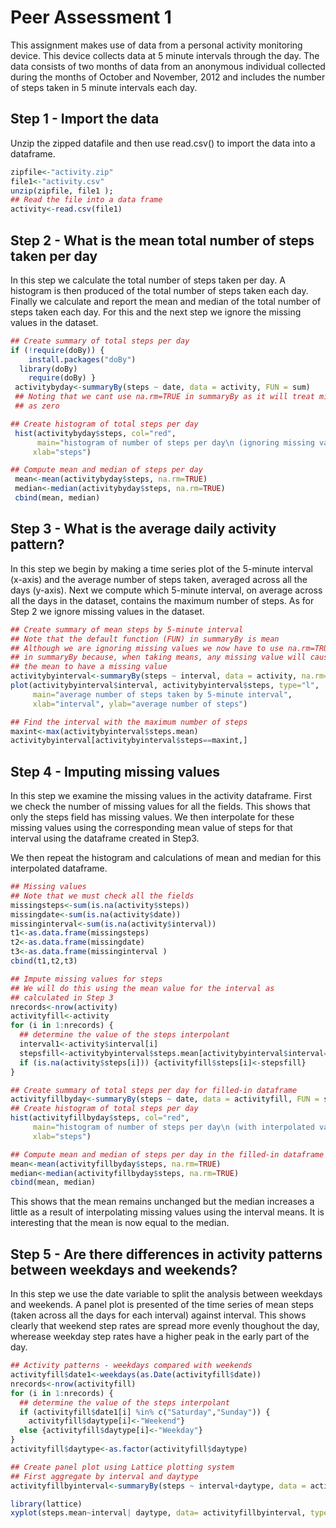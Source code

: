 # Peer Assessment 1

This assignment makes use of data from a personal activity monitoring device. This device collects data at 5 minute intervals through the day. The data consists of two months of data from an anonymous individual collected during the months of October and November, 2012 and includes the number of steps taken in 5 minute intervals each day.

## Step 1 - Import the data
Unzip the zipped datafile and then use read.csv() to import the data into a dataframe.

```r
zipfile<-"activity.zip"
file1<-"activity.csv"
unzip(zipfile, file1 ); 
## Read the file into a data frame
activity<-read.csv(file1)
```

## Step 2 - What is the mean total number of steps taken per day
In this step we calculate the total number of steps taken per day. A histogram is then produced of the total number of steps taken each day. Finally we calculate and report the mean and median of the total number of steps taken each day. For this and the next step we ignore the missing values in the dataset.

```r
## Create summary of total steps per day
if (!require(doBy)) {
    install.packages("doBy")
  library(doBy)
    require(doBy) }
 activitybyday<-summaryBy(steps ~ date, data = activity, FUN = sum)
 ## Noting that we cant use na.rm=TRUE in summaryBy as it will treat missing values 
 ## as zero

## Create histogram of total steps per day
 hist(activitybyday$steps, col="red", 
      main="histogram of number of steps per day\n (ignoring missing values)",
     xlab="steps")

## Compute mean and median of steps per day
 mean<-mean(activitybyday$steps, na.rm=TRUE)
 median<-median(activitybyday$steps, na.rm=TRUE)
 cbind(mean, median)
```

## Step 3 - What is the average daily activity pattern?
In this step we begin by making a time series plot of the 5-minute interval (x-axis) and the average number of steps taken, averaged across all the days (y-axis).  Next we compute which 5-minute interval, on average across all the days in the dataset, contains the maximum number of steps.  As for Step 2 we ignore missing values in the dataset.

```r
## Create summary of mean steps by 5-minute interval
## Note that the default function (FUN) in summaryBy is mean
## Although we are ignoring missing values we now have to use na.rm=TRUE
## in summaryBy because, when taking means, any missing value will cause
## the mean to have a missing value
activitybyinterval<-summaryBy(steps ~ interval, data = activity, na.rm=TRUE)
plot(activitybyinterval$interval, activitybyinterval$steps, type="l",
     main="average number of steps taken by 5-minute interval",
     xlab="interval", ylab="average number of steps")

## Find the interval with the maximum number of steps
maxint<-max(activitybyinterval$steps.mean)
activitybyinterval[activitybyinterval$steps==maxint,]
```

## Step 4 - Imputing missing values
In this step we examine the missing values in the activity dataframe. First we check the number of missing values for all the fields. This shows that only the steps field has missing values. We then interpolate for these missing values using the corresponding mean value of steps for that interval using the dataframe created in Step3.  

We then repeat the histogram and calculations of mean and median for this interpolated dataframe.

```r
## Missing values
## Note that we must check all the fields
missingsteps<-sum(is.na(activity$steps))
missingdate<-sum(is.na(activity$date))
missinginterval<-sum(is.na(activity$interval))
t1<-as.data.frame(missingsteps)
t2<-as.data.frame(missingdate)
t3<-as.data.frame(missinginterval )
cbind(t1,t2,t3)

## Impute missing values for steps
## We will do this using the mean value for the interval as
## calculated in Step 3
nrecords<-nrow(activity)
activityfill<-activity
for (i in 1:nrecords) {
  ## determine the value of the steps interpolant
  interval1<-activity$interval[i]
  stepsfill<-activitybyinterval$steps.mean[activitybyinterval$interval==interval1]
  if (is.na(activity$steps[i])) {activityfill$steps[i]<-stepsfill}
}

## Create summary of total steps per day for filled-in dataframe
activityfillbyday<-summaryBy(steps ~ date, data = activityfill, FUN = sum)
## Create histogram of total steps per day
hist(activityfillbyday$steps, col="red", 
     main="histogram of number of steps per day\n (with interpolated values where missing)",
     xlab="steps")

## Compute mean and median of steps per day in the filled-in dataframe
mean<-mean(activityfillbyday$steps, na.rm=TRUE)
median<-median(activityfillbyday$steps, na.rm=TRUE)
cbind(mean, median)

```
This shows that the mean remains unchanged but the median increases a little as a result of interpolating missing values using the interval means.  It is interesting that the mean is now equal to the median.

## Step 5 - Are there differences in activity patterns between weekdays and weekends?
In this step we use the date variable to split the analysis between weekdays and weekends.  A panel plot is presented of the time series of mean steps (taken across all the days for each interval) against interval. This shows clearly that weekend step rates are spread more evenly thoughout the day, wherease weekday step rates have a higher peak in the early part of the day.

```r
## Activity patterns - weekdays compared with weekends
activityfill$date1<-weekdays(as.Date(activityfill$date))
nrecords<-nrow(activityfill)
for (i in 1:nrecords) {
  ## determine the value of the steps interpolant
  if (activityfill$date1[i] %in% c("Saturday","Sunday")) {
    activityfill$daytype[i]<-"Weekend"}
  else {activityfill$daytype[i]<-"Weekday"}
}
activityfill$daytype<-as.factor(activityfill$daytype)

## Create panel plot using Lattice plotting system
## First aggregate by interval and daytype
activityfillbyinterval<-summaryBy(steps ~ interval+daytype, data = activityfill, na.rm=TRUE)

library(lattice)
xyplot(steps.mean~interval| daytype, data= activityfillbyinterval, type="l", layout=c(1,2))

```
